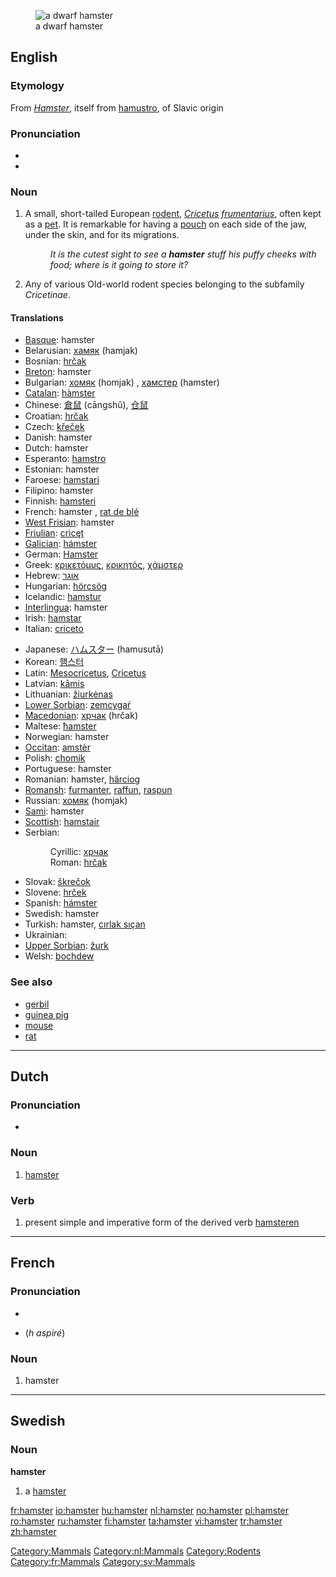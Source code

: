 {{see|Hamster|hámster|hàmster|ħamster}}
[[Image:Hamster_057eue.jpg|thumb|right|thumb|a dwarf hamster]]
==English==
{{wikipedia}}

===Etymology===
From {{G.}} ''[[Hamster]]'', itself from {{OHG.}} [[hamustro]], of Slavic origin

===Pronunciation===
* {{IPA|/'hæmstəɽ/}}
* {{audio|en-uk-hamster.ogg|Audio (UK)}}

===Noun===
{{en-noun}}

# A small, short-tailed European [[rodent]], ''[[Cricetus]] [[frumentarius]]'', often kept as a [[pet]]. It is remarkable for having a [[pouch]] on each side of the jaw, under the skin, and for its migrations.
#: ''It is the cutest sight to see a '''hamster''' stuff his puffy cheeks with food; where is it going to store it?''
# {{context|zoology}} Any of various Old-world rodent species belonging to the subfamily ''Cricetinae''.

====Translations====
{{top}}
* [[Basque]]: hamster
* Belarusian: [[хамяк]] (hamjak)
* Bosnian: [[hrčak]] {{m}}
* [[Breton]]: hamster
* Bulgarian: [[хомяк]] (homjak) {{m}}, [[хамстер]] (hamster) {{m}}
* [[Catalan]]: [[hàmster]] {{m}}
* Chinese: [[倉鼠]] (cāngshǔ), [[仓鼠]]
* Croatian: [[hrčak]] {{m}}
* Czech: [[křeček]] {{m}}
* Danish: hamster
* Dutch: hamster {{m}}
* Esperanto: [[hamstro]]
* Estonian: hamster
* Faroese: [[hamstari]]
* Filipino: hamster
* Finnish: [[hamsteri]]
* French: hamster {{m}}, [[rat de blé]] {{m}}
* [[West Frisian]]: hamster
* [[Friulian]]: [[cricęt]]
* [[Galician]]: [[hámster]]
* German: [[Hamster]] {{m}}
* Greek: [[κρικετόμυς]], [[κρικητός]], [[χάμστερ]] {{f}}
* Hebrew: [[אוגר]]
* Hungarian: [[hörcsög]]
* Icelandic: [[hamstur]]
* [[Interlingua]]: hamster
* Irish: [[hamstar]]
* Italian: [[criceto]] {{m}}
{{mid}}
* Japanese: [[ハムスター]] (hamusutā)
* Korean: [[햄스터]]
* Latin: [[Mesocricetus]], [[Cricetus]]<!-- move if these are scientific names only -->
* Latvian: [[kāmis]]
* Lithuanian: [[žiurkėnas]]
* [[Lower Sorbian]]: [[zemcygaŕ]]
* [[Macedonian]]: [[хрчак]] (hrčak) {{m}}
* Maltese: [[ħamster]]
* Norwegian: hamster {{m}}
* [[Occitan]]: [[amstèr]]
* Polish: [[chomik]] {{m}}
* Portuguese: hamster {{m}}
* Romanian: hamster, [[hârciog]]
* [[Romansh]]: [[furmanter]], [[raffun]], [[raspun]]
* Russian: [[хомяк]] (homjak) {{n}}
* [[Sami]]: hamster
* [[Scottish]]: [[hamstair]]
* Serbian:
*: Cyrillic: [[хрчак]] {{m}}
*: Roman: [[hrčak]] {{m}}
* Slovak: [[škrečok]]
* Slovene: [[hrček]] {{m}}
* Spanish: [[hámster]] {{m}}
* Swedish: hamster
* Turkish: hamster, [[cırlak sıçan]]
* Ukrainian: {{t|uk|хом'як|m|tr=xom”ják|sc=Cyrl}}
* [[Upper Sorbian]]: [[žurk]]
* Welsh: [[bochdew]]
{{bottom}}

===See also===
* [[gerbil]]
* [[guinea pig]]
* [[mouse]]
* [[rat]]

[[Category:Mammals]]

----

==Dutch==

===Pronunciation===
*{{audio|Nl-hamster.ogg|audio}}

===Noun===
{{nl-noun|hamsters|hamstertje}} {{m}}

# [[#English|hamster]]

===Verb===
{{infl|nl|verb form}}

# present simple and imperative form of the derived verb [[hamsteren]]

[[Category:nl:Mammals]]

----

==French==

===Pronunciation===
*{{audio|Fr-hamster.ogg|audio}}
* {{SAMPA|/amstER/}} (''h aspiré'')

===Noun===
{{fr-noun|m}}

# hamster

[[Category:Rodents]]
[[Category:fr:Mammals]]

----

==Swedish==

===Noun===
{{sv-noun-irreg-c|2=hamstern|3=hamstrar}}
'''hamster''' {{c}}

# a [[#English|hamster]]

[[Category:sv:Mammals]]

[[fr:hamster]]
[[io:hamster]]
[[hu:hamster]]
[[nl:hamster]]
[[no:hamster]]
[[pl:hamster]]
[[ro:hamster]]
[[ru:hamster]]
[[fi:hamster]]
[[ta:hamster]]
[[vi:hamster]]
[[tr:hamster]]
[[zh:hamster]]